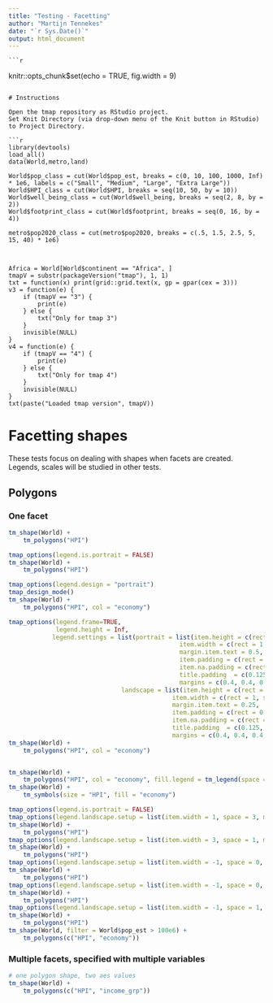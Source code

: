 ```yaml
---
title: "Testing - Facetting"
author: "Martijn Tennekes"
date: "`r Sys.Date()`"
output: html_document
---
```

	
	```r
knitr::opts_chunk$set(echo = TRUE, fig.width = 9)
```

# Instructions

Open the tmap repository as RStudio project.
Set Knit Directory (via drop-down menu of the Knit button in RStudio) to Project Directory.

```r
library(devtools)
load_all()
data(World,metro,land)

World$pop_class = cut(World$pop_est, breaks = c(0, 10, 100, 1000, Inf) * 1e6, labels = c("Small", "Medium", "Large", "Extra Large"))					   
World$HPI_class = cut(World$HPI, breaks = seq(10, 50, by = 10))
World$well_being_class = cut(World$well_being, breaks = seq(2, 8, by = 2))
World$footprint_class = cut(World$footprint, breaks = seq(0, 16, by = 4))

metro$pop2020_class = cut(metro$pop2020, breaks = c(.5, 1.5, 2.5, 5, 15, 40) * 1e6)



Africa = World[World$continent == "Africa", ]
tmapV = substr(packageVersion("tmap"), 1, 1)
txt = function(x) print(grid::grid.text(x, gp = gpar(cex = 3)))
v3 = function(e) {
	if (tmapV == "3") {
		print(e)
	} else {
		txt("Only for tmap 3")
	}
	invisible(NULL)
}
v4 = function(e) {
	if (tmapV == "4") {
		print(e)
	} else {
		txt("Only for tmap 4")
	}
	invisible(NULL)
}
txt(paste("Loaded tmap version", tmapV))
```

# Facetting shapes

These tests focus on dealing with shapes when facets are created.
Legends, scales will be studied in other tests.

## Polygons

### One facet

```r
tm_shape(World) +
	tm_polygons("HPI")
```

```r
tmap_options(legend.is.portrait = FALSE)
tm_shape(World) +
	tm_polygons("HPI")
```


```r
tmap_options(legend.design = "portrait")
tmap_design_mode()
tm_shape(World) +
	tm_polygons("HPI", col = "economy")

tmap_options(legend.frame=TRUE,
			 legend.height = Inf,
			legend.settings = list(portrait = list(item.height = c(rect = -1, symbols = 1, gradient = 1.8),
											   item.width = c(rect = 1, symbols = 1, gradient = 1),
											   margin.item.text = 0.5,
											   item.padding = c(rect = 0.2, symbols = 0.3, gradient = 0),
											   item.na.padding = c(rect = 0.2, symbols = 0.3, gradient = 0.3),
											   title.padding  = c(0.125, 0, 0.25, 0),
											   margins = c(0.4, 0.4, 0.75, 0.4)),
							   landscape = list(item.height = c(rect = 1, symbols = 1, gradient = 1.8),
							   				 item.width = c(rect = 1, symbols = 1, gradient = 1),
							   				 margin.item.text = 0.25,
							   				 item.padding = c(rect = 0.2, symbols = 0.3, gradient = 0),
							   				 item.na.padding = c(rect = 0.2, symbols = 0.3, gradient = 0.3),
							   				 title.padding  = c(0.125, 0, 0.25, 0),
							   				 margins = c(0.4, 0.4, 0.4, 0.4))))
tm_shape(World) +
	tm_polygons("HPI", col = "economy")


tm_shape(World) +
	tm_polygons("HPI", col = "economy", fill.legend = tm_legend(space = 0, space.na = 4))
tm_shape(World) +
	tm_symbols(size = "HPI", fill = "economy")

```


```r
tmap_options(legend.is.portrait = FALSE)
tmap_options(legend.landscape.setup = list(item.width = 1, space = 3, margin = 1))
tm_shape(World) +
	tm_polygons("HPI")
tmap_options(legend.landscape.setup = list(item.width = 3, space = 1, margin = 1))
tm_shape(World) +
	tm_polygons("HPI")
tmap_options(legend.landscape.setup = list(item.width = -1, space = 0, margin = 1))
tm_shape(World) +
	tm_polygons("HPI")
tmap_options(legend.landscape.setup = list(item.width = -1, space = 0, margin = 0))
tm_shape(World) +
	tm_polygons("HPI")
tmap_options(legend.landscape.setup = list(item.width = -1, space = 1, margin = 0))
tm_shape(World) +
	tm_polygons("HPI")
tm_shape(World, filter = World$pop_est > 100e6) +
	tm_polygons(c("HPI", "economy"))

```




### Multiple facets, specified with multiple variables

```r
# one polygon shape, two aes values
tm_shape(World) +
	tm_polygons(c("HPI", "income_grp"))
```

